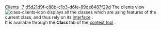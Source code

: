 [[Property:title|Clients]]
[[Property:weight|-7]]
[[Property:uuid|d5d21d9f-c88b-c1b3-d6fe-89de6487f29d]]
The clients view  [[Image:class-clients-icon]] displays all the classes which are using features of the current class, and thus rely on its [[Flat Contract view|interface]] . <br/>
It is available through the '''Class''' tab of the [[EiffelStudio window overview|context tool]] . 

{{seealso|<br/>
[[Suppliers|Suppliers]]  <br/>
[[Callers|Feature callers]]  }}




